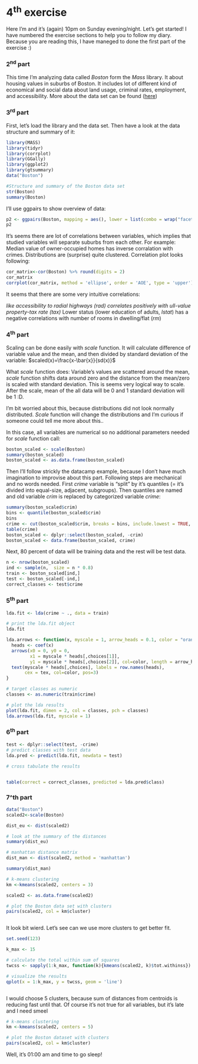 # 4^th^ exercise

Here I'm and it's (again) 10pm on Sunday evening/night. Let's get started! I have numbered the exercise sections to help you to follow my diary. Because you are reading this, I have maneged to done the first part of the exercise :)

### 2^nd^ part

This time I'm analyzing data called _Boston_ form the _Mass_ library. It about housing values in suburbs of Boston. It includes lot of different kind of economical and social data about land usage, criminal rates, employment, and accessibility. More about the data set can be found ([here](https://stat.ethz.ch/R-manual/R-devel/library/MASS/html/Boston.html)) 

### 3^rd^ part
First, let's load the library and the data set. Then have a look at the data structure and summary of it:
```r
library(MASS)
library(tidyr)
library(corrplot)
library(GGally)
library(ggplot2)
library(gtsummary)
data("Boston")

#Structure and summary of the Boston data set
str(Boston)
summary(Boston)
```

I'll use ggpairs to show overview of data:
```r
p2 <- ggpairs(Boston, mapping = aes(), lower = list(combo = wrap("facethist", bins = 20)))
p2

```
It's seems there are lot of correlations between variables, which implies that studied variables will separate suburbs from each other. For example: Median value of owner-occupied homes has inverse corralation with crimes. Distributions are (surprise) quite clustered. Correlation plot looks following:
```r

cor_matrix<-cor(Boston) %>% round(digits = 2)
cor_matrix
corrplot(cor_matrix, method = 'ellipse', order = 'AOE', type = 'upper')

```
It seems that there are some very intuitive correlations:

*like accessibility to radial highways (_rad_) correlates positively with ull-value property-tax rate (_tax_)
*Lower status (lower education of adults, _lstat_) has a negative correlations with number of rooms in dwelling/flat (_rm_) 

### 4^th^ part
Scaling can be done easily with _scale_ function. It will calculate difference of variable value and the mean, and then divided by standard deviation of the variable: $scaled(x)=\frac{x-\bar{x}}{sd(x)}$

What _scale_ function does: Variable's values are scattered around the mean, _scale_ function shifts data around zero and the distance from the mean/zero is scaled with standard deviation. This is seems very logical way to scale. After the scale, mean of the all data will be 0 and 1 standard deviation will be 1 :D.

I'm bit worried about this, because distributions did not look normally distributed. _Scale_ function will change the distributions and I'm curious if someone could tell me more about this..

In this case, all variables are numerical so no additional parameters needed for _scale_ function call:

```r
boston_scaled <- scale(Boston)
summary(boston_scaled)
boston_scaled <- as.data.frame(boston_scaled)

```

Then I'll follow strickly the datacamp example, because I don't have much imagination to improvise about this part. Following steps are mechanical and no words needed. First _crime_ variable is "split" by it's quantiles (= it's divided into equal-size, adjacent, subgroups). Then quantiles are named and old variable _crim_ is replaced by categorized variable _crime_:

```r
summary(boston_scaled$crim)
bins <- quantile(boston_scaled$crim)
bins
crime <- cut(boston_scaled$crim, breaks = bins, include.lowest = TRUE, labels = c("low", "med_low", "med_high", "high"))
table(crime)
boston_scaled <- dplyr::select(boston_scaled, -crim)
boston_scaled <- data.frame(boston_scaled, crime)

```
Next, 80 percent of data will be training data and the rest will be test data.

```r
n <- nrow(boston_scaled)
ind <- sample(n,  size = n * 0.8)
train <- boston_scaled[ind,]
test <- boston_scaled[-ind,]
correct_classes <- test$crime
```

### 5^th^ part

```r
lda.fit <- lda(crime ~ ., data = train)

# print the lda.fit object
lda.fit

```
```r
lda.arrows <- function(x, myscale = 1, arrow_heads = 0.1, color = "orange", tex = 0.75, choices = c(1,2)){
  heads <- coef(x)
  arrows(x0 = 0, y0 = 0, 
         x1 = myscale * heads[,choices[1]], 
         y1 = myscale * heads[,choices[2]], col=color, length = arrow_heads)
  text(myscale * heads[,choices], labels = row.names(heads), 
       cex = tex, col=color, pos=3)
}

# target classes as numeric
classes <- as.numeric(train$crime)

# plot the lda results
plot(lda.fit, dimen = 2, col = classes, pch = classes)
lda.arrows(lda.fit, myscale = 1)

```

### 6^th^ part

```r
test <- dplyr::select(test, -crime)
# predict classes with test data
lda.pred <- predict(lda.fit, newdata = test)

# cross tabulate the results


table(correct = correct_classes, predicted = lda.pred$class)

```

### 7^th part
```r
data("Boston")
scaled2<-scale(Boston)

dist_eu <- dist(scaled2)

# look at the summary of the distances
summary(dist_eu)

# manhattan distance matrix
dist_man <- dist(scaled2, method = 'manhattan')

summary(dist_man)

# k-means clustering
km <-kmeans(scaled2, centers = 3)

scaled2 <- as.data.frame(scaled2)

# plot the Boston data set with clusters
pairs(scaled2, col = km$cluster)



```
It look bit wierd. Let's see can we use more clusters to get better fit.
```r
set.seed(123)

k_max <- 15

# calculate the total within sum of squares
twcss <- sapply(1:k_max, function(k){kmeans(scaled2, k)$tot.withinss})

# visualize the results
qplot(x = 1:k_max, y = twcss, geom = 'line')



```
I would choose 5 clusters, because sum of distances from centroids is reducing fast until that. Of course it's not true for all variables, but it's late and I need smeel

```r
# k-means clustering
km <-kmeans(scaled2, centers = 5)

# plot the Boston dataset with clusters
pairs(scaled2, col = km$cluster)

```

Well, it's 01:00 am and time to go sleep!